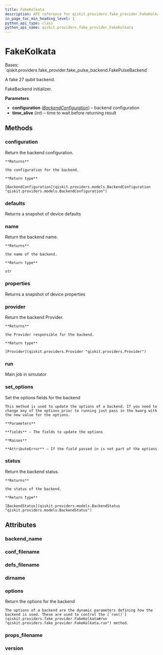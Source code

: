 ```yaml
---
title: FakeKolkata
description: API reference for qiskit.providers.fake_provider.FakeKolkata
in_page_toc_min_heading_level: 1
python_api_type: class
python_api_name: qiskit.providers.fake_provider.FakeKolkata
---
```


# FakeKolkata

<Class id="qiskit.providers.fake_provider.FakeKolkata" isDedicatedPage={true} github="https://github.com/qiskit/qiskit/tree/stable/0.21/qiskit/providers/fake_provider/backends/kolkata/fake_kolkata.py" signature="FakeKolkata" modifiers="class">
  Bases: `qiskit.providers.fake_provider.fake_pulse_backend.FakePulseBackend`

  A fake 27 qubit backend.

  FakeBackend initializer.

  **Parameters**

  *   **configuration** ([*BackendConfiguration*](qiskit.providers.models.BackendConfiguration "qiskit.providers.models.BackendConfiguration")) – backend configuration
  *   **time\_alive** (*int*) – time to wait before returning result

  ## Methods

  <span id="qiskit-providers-fake-provider-fakekolkata-configuration" />

  ### configuration

  <Function id="qiskit.providers.fake_provider.FakeKolkata.configuration" signature="FakeKolkata.configuration()">
    Return the backend configuration.

    **Returns**

    the configuration for the backend.

    **Return type**

    [BackendConfiguration](qiskit.providers.models.BackendConfiguration "qiskit.providers.models.BackendConfiguration")
  </Function>

  <span id="qiskit-providers-fake-provider-fakekolkata-defaults" />

  ### defaults

  <Function id="qiskit.providers.fake_provider.FakeKolkata.defaults" signature="FakeKolkata.defaults()">
    Returns a snapshot of device defaults
  </Function>

  <span id="qiskit-providers-fake-provider-fakekolkata-name" />

  ### name

  <Function id="qiskit.providers.fake_provider.FakeKolkata.name" signature="FakeKolkata.name()">
    Return the backend name.

    **Returns**

    the name of the backend.

    **Return type**

    str
  </Function>

  <span id="qiskit-providers-fake-provider-fakekolkata-properties" />

  ### properties

  <Function id="qiskit.providers.fake_provider.FakeKolkata.properties" signature="FakeKolkata.properties()">
    Returns a snapshot of device properties
  </Function>

  <span id="qiskit-providers-fake-provider-fakekolkata-provider" />

  ### provider

  <Function id="qiskit.providers.fake_provider.FakeKolkata.provider" signature="FakeKolkata.provider()">
    Return the backend Provider.

    **Returns**

    the Provider responsible for the backend.

    **Return type**

    [Provider](qiskit.providers.Provider "qiskit.providers.Provider")
  </Function>

  <span id="qiskit-providers-fake-provider-fakekolkata-run" />

  ### run

  <Function id="qiskit.providers.fake_provider.FakeKolkata.run" signature="FakeKolkata.run(run_input, **kwargs)">
    Main job in simulator
  </Function>

  <span id="qiskit-providers-fake-provider-fakekolkata-set-options" />

  ### set\_options

  <Function id="qiskit.providers.fake_provider.FakeKolkata.set_options" signature="FakeKolkata.set_options(**fields)">
    Set the options fields for the backend

    This method is used to update the options of a backend. If you need to change any of the options prior to running just pass in the kwarg with the new value for the options.

    **Parameters**

    **fields** – The fields to update the options

    **Raises**

    **AttributeError** – If the field passed in is not part of the options
  </Function>

  <span id="qiskit-providers-fake-provider-fakekolkata-status" />

  ### status

  <Function id="qiskit.providers.fake_provider.FakeKolkata.status" signature="FakeKolkata.status()">
    Return the backend status.

    **Returns**

    the status of the backend.

    **Return type**

    [BackendStatus](qiskit.providers.models.BackendStatus "qiskit.providers.models.BackendStatus")
  </Function>

  ## Attributes

  ### backend\_name

  <Attribute id="qiskit.providers.fake_provider.FakeKolkata.backend_name" attributeValue="'fake_kolkata'" />

  ### conf\_filename

  <Attribute id="qiskit.providers.fake_provider.FakeKolkata.conf_filename" attributeValue="'conf_kolkata.json'" />

  ### defs\_filename

  <Attribute id="qiskit.providers.fake_provider.FakeKolkata.defs_filename" attributeValue="'defs_kolkata.json'" />

  ### dirname

  <Attribute id="qiskit.providers.fake_provider.FakeKolkata.dirname" attributeValue="'/home/runner/work/qiskit/qiskit/.tox/docs/lib/python3.8/site-packages/qiskit/providers/fake_provider/backends/kolkata'" />

  ### options

  <Attribute id="qiskit.providers.fake_provider.FakeKolkata.options">
    Return the options for the backend

    The options of a backend are the dynamic parameters defining how the backend is used. These are used to control the [`run()`](qiskit.providers.fake_provider.FakeKolkata#run "qiskit.providers.fake_provider.FakeKolkata.run") method.
  </Attribute>

  ### props\_filename

  <Attribute id="qiskit.providers.fake_provider.FakeKolkata.props_filename" attributeValue="'props_kolkata.json'" />

  ### version

  <Attribute id="qiskit.providers.fake_provider.FakeKolkata.version" attributeValue="1" />
</Class>


